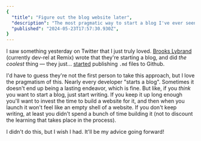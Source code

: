 ```yaml
---
{
  "title": "Figure out the blog website later",
  "description": "The most pragmatic way to start a blog I've ever seen",
  "published": "2024-05-23T17:57:30.930Z",
}
---
```


I saw something yesterday on Twitter that I just truly loved. [Brooks Lybrand](https://x.com/BrooksLybrand) (currently dev-rel at Remix) wrote
that they're starting a blog, and did _the coolest_ thing — they just... [started](https://github.com/brookslybrand/brookslybrand.com/blob/main/seeds/start.md) publishing `.md` files to Github.

I'd have to guess they're not the first person to take this approach, but I love the pragmatism of this. Nearly
every developer "starts a blog". Sometimes it doesn't end up being a lasting endeavor, which is fine. But like,
if you _think_ you want to start a blog, just start writing. If you keep it up long enough you'll want to invest
the time to build a website for it, and then when you launch it won't feel like an empty shell of a website. If
you don't keep writing, at least you didn't spend a bunch of time building it (not to discount the learning that
takes place in the process).

I didn't do this, but I wish I had. It'll be my advice going forward!
